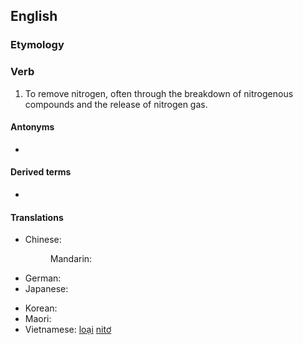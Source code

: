 ==English==

===Etymology===
{{af|en|de-|nitro-|-ify}}

===Verb===
{{en-verb}}

# {{lb|en|transitive|chemistry}} To remove nitrogen, often through the breakdown of nitrogenous compounds and the release of nitrogen gas.

====Antonyms====
* {{l|en|nitrify}}

====Derived terms====
* {{l|en|denitrification}}

====Translations====
{{trans-top|to remove nitrogen}}
* Chinese:
*: Mandarin: {{t|cmn|除氮|tr=chúdàn}}
* German: {{t|de|denitrieren}}
* Japanese: {{t|ja|脱窒する|tr=datchitsu suru|sc=Jpan}}
{{trans-mid}}
* Korean: {{t|ko|[[질소(窒素)]][[-를]] [[제거(除去)하다]]}}
* Maori: {{t|mi|tuku hauota}}
* Vietnamese: [[loại]] [[nitơ]]
{{trans-bottom}}